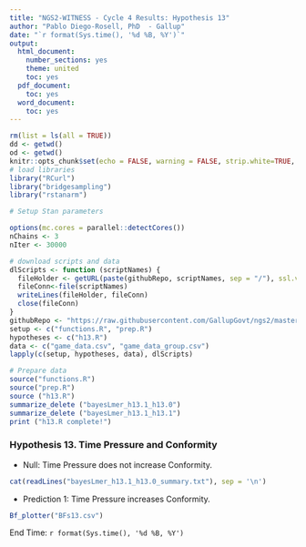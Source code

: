 ---
title: "NGS2-WITNESS - Cycle 4 Results: Hypothesis 13"
author: "Pablo Diego-Rosell, PhD  - Gallup"
date: "`r format(Sys.time(), '%d %B, %Y')`"
output:
  html_document:
    number_sections: yes
    theme: united
    toc: yes
  pdf_document:
    toc: yes
  word_document:
    toc: yes
---

```{r setup, include=FALSE}
rm(list = ls(all = TRUE))
dd <- getwd()
od <- getwd()
knitr::opts_chunk$set(echo = FALSE, warning = FALSE, strip.white=TRUE, tidy=TRUE)
# load libraries
library("RCurl")
library("bridgesampling")
library("rstanarm")

# Setup Stan parameters

options(mc.cores = parallel::detectCores())
nChains <- 3
nIter <- 30000

# download scripts and data
dlScripts <- function (scriptNames) {
  fileHolder <- getURL(paste(githubRepo, scriptNames, sep = "/"), ssl.verifypeer = FALSE)
  fileConn<-file(scriptNames)
  writeLines(fileHolder, fileConn)
  close(fileConn)
}
githubRepo <- "https://raw.githubusercontent.com/GallupGovt/ngs2/master/cycle4/Boomtown/Analysis"
setup <- c("functions.R", "prep.R")
hypotheses <- c("h13.R")
data <- c("game_data.csv", "game_data_group.csv")
lapply(c(setup, hypotheses, data), dlScripts)

# Prepare data
source("functions.R")
source("prep.R")
source ("h13.R")
summarize_delete ("bayesLmer_h13.1_h13.0")
summarize_delete ("bayesLmer_h13.1_h13.1")
print ("h13.R complete!")
```
### Hypothesis 13. Time Pressure and Conformity

- Null: Time Pressure does not increase Conformity.

```{r comment=''}
cat(readLines("bayesLmer_h13.1_h13.0_summary.txt"), sep = '\n')
```
- Prediction 1: Time Pressure increases Conformity.

```{r, fig.hold='hold', out.width = "50%"}
Bf_plotter("BFs13.csv")
```

End Time: `r format(Sys.time(), '%d %B, %Y')`

<br />
<br />
<br />